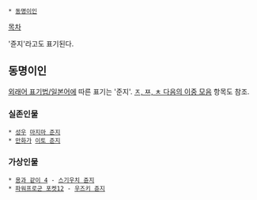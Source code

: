  * [[동명이인]]

[[목차]]

'쥰지'라고도 표기된다.

== 동명이인 ==
[[외래어 표기법/일본어]]에 따른 표기는 '준지'. [[ㅈ, ㅉ, ㅊ 다음의 이중 모음]] 항목도 참조.

=== 실존인물 ===
 * [[성우]] [[마지마 준지]]
 * [[만화가]] [[이토 준지]]

=== 가상인물 ===
 * [[용과 같이 4]] - [[스기우치 쥰지]]
 * [[파워프로군 포켓12]] - [[우즈키 쥰지]]
